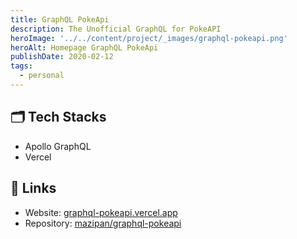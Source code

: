 ```yaml
---
title: GraphQL PokeApi
description: The Unofficial GraphQL for PokeAPI
heroImage: '../../content/project/_images/graphql-pokeapi.png'
heroAlt: Homepage GraphQL PokeApi
publishDate: 2020-02-12
tags:
  - personal
---
```


## 🗂️ Tech Stacks

- Apollo GraphQL
- Vercel

## 🔗 Links

- Website: [graphql-pokeapi.vercel.app](https://graphql-pokeapi.vercel.app/)
- Repository: [mazipan/graphql-pokeapi](https://github.com/mazipan/graphql-pokeapi)
